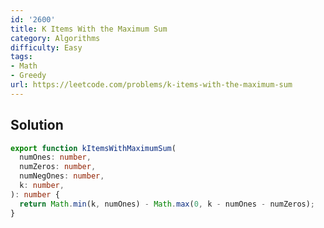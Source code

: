 ```yaml
---
id: '2600'
title: K Items With the Maximum Sum
category: Algorithms
difficulty: Easy
tags:
- Math
- Greedy
url: https://leetcode.com/problems/k-items-with-the-maximum-sum
---
```


## Solution

```typescript filename="solution.ts" copy
export function kItemsWithMaximumSum(
  numOnes: number,
  numZeros: number,
  numNegOnes: number,
  k: number,
): number {
  return Math.min(k, numOnes) - Math.max(0, k - numOnes - numZeros);
}
```

